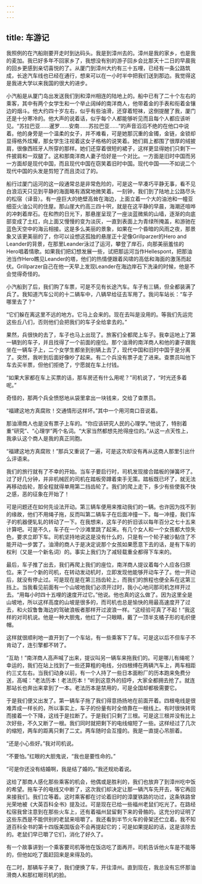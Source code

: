 ```yaml
---
---
---
```

title: 车游记
---




我照例的在汽船刚要开走时到达码头。我是到漳州去的。漳州是我的家乡，也是我的麦加。我已好多年不回家乡了，我想没有别的游子回乡会比那天十二日的早晨我的回乡更感到亲切喜悦的了。从厦门到漳州大约有三十五哩，已经有一条公路筑成，长途汽车线也已经在通行，想来可以在一小时半中把我们送到那边。我觉得这是我进大学以来我国的很大的进步。

小汽船是从厦门岛出发送我们到和漳州相连的陆地上的。船中已有了二十个左右的乘客，其中有两个女学生和一个举止阔绰的南洋商人，他带着金的手表和衔着金镶边的烟斗。他大约四十岁左右，似乎有些油滑，还穿着短袜，这倒提醒了我，厦门还是十分寒冷的。他大声的说着话，似乎每个人都能够听见而且每个人都应该听见。“苏拉巴亚……暹罗……安南……苏拉巴亚……”的声音滔滔不绝的在他口中说着。他的身旁是一个温柔的女子，并不难看，可是她那沉重的金镯，金链，金锁却显得格外炫耀，那女学生注视着这女子格格的说笑着。她们肩上都围了很厚的绒披肩，很像西班牙人所穿的那样。她们还穿着很短的裙子，这样更显得她们只剩下一件披肩和一双腿了。这和那南洋商人妻子恰好是一个对比。一方面是旧时中国而另一方面却是现代中国，而且现代中国在窃笑着旧时中国。现代中国——不如说二个现代中国的头发是剪短了而且烫过了的。

船行过厦门运河的这一段通常总是非常危险的，可是这一早凑巧平静无事，看不见白浪滔天只见到平静的海面略有酒窝地微笑着。一刻钟，我们到了陆地上公路尽头的松宿（译音）。有一座巨大的绝壁高耸在海边，上面立着一个大的油池和一幢亚细亚火油公司的住屋。那山崖大约高三四十呎，就是在这平静的早晨，海潮还喧哗的冲刺着岸石。在和煦的日光下，那悬崖呈现了一座淡蓝微紫的山墙，逐渐的向底部变成了土红，向上面又慢慢的变为淡灰，一直到表面上为青绿所掩盖，和游驰在蓝色天空中的海云相接。这是多么美丽的景象，如果在一个昏暗的风雨之夜，那景象又该更美丽的了，你可以设想这孤独的悬崖正十足像Grillparzer的Hero and Leander的背景，在那里Leander泳过了运河，攀登了岸石，向那美丽羞怯的Hero唱着情歌。如果我们把幻想发展一些，试把那运河当作Hellespont，把那油池当作Hero瞧见Leander的塔，他们的热情便跟着风啸的高低和海面的激荡而起伏。Grillparzer自己在他一天早上发现Leander在海边岸石下洗澡的时候，他是不会觉得奇怪的。

小汽船到了后，我们购了车票，可是不见有长途汽车。车子有三辆，但全都装满了兵了。我知道汽车公司的十二辆车中，八辆早给征去军用了。我问车站长：“车子哪里去了？”

“它们躲在离这里不远的地方。它马上会来的。现在去叫是没用的。等我们先运完这些丘八们，否则他们会把我们的车子全给拿去的。”

果然，兵很快的去了，车子也马上出现了。旅客们全都爬上车子。我幸运地上了第一辆到的车子，并且找得了一个前面的座位。那个油滑的南洋商人和他的妻子跟我坐在一辆车子上，二个女学生都坐到别辆上去了，现代中国和旧时中国于是分离了。突然，我听到后面好像吵了起来。有二个兵没有票子走了进来。查票员叫他下车去买半票，但他们拒绝了，宁愿就在车上付钱。

“如果大家都在车上买票的话，那车房还有什么用呢？”司机说了，“时光还多着呢。”

奇怪的，那两个兵全愤怒地从袋里拿出一块钱来，交给了查票员。

“福建这地方真腐败！交通情形这样坏。”其中一个用河南口音说着。

那油滑商人也是没有票子上车的。“你应该研究人民的心理学。”他说了，特别着重“研究”、“心理学”两个名词。“大家当然都想先抢得座位的。”从这一点天性上，我承认这个商人是我的真正同胞。

“福建这地方真腐败！”那兵又重说了一遍，可是这次却没有再从这商人那里引出什么评语来。

我们的旅行就有了不幸的开始。当车子要启行时，司机发现接合踏板的弹簧坏了。过了好几分钟，并非机械匠的司机在踏板旁蹲着束手无策。踏板既已坏了，就无法再移动齿轮，那全程就得单用第二挡齿轮了。我们的爬上走下，多少有些使我不快之感，恶的征象在开始了！

可是问题还在如何先设法开动。第三辆车便用来推动我们的一辆。也许因为找不到的缘故，他们不用绳子拖，反而叫第二辆车子在后面冲撞一下。每一冲撞，我们车子的机器便轧轧的转动了一下。在我想来，这车子的折旧该以每年百分之七十五来计算吧。可是不久，车子在一个沙滩里跳了起来。有几个女人和一个女孩都大惊失色，要求立即下车。司机坚持地说这是没有什么的，只是有一个轮子被沙黏住了不能开动一步罢了。油滑的商人于是决定说那个女孩如果愿意下去的话，是有下车的权利（又是一个新名词）的。事实上我们为了减轻载重全都得下车来的。

最后，车子推了出去，我们再爬上我们的座位，南洋商人提议着每个人应各归原位。来了一个新的司机，在转动发动机时，立即发现他能够开动车子了。他一开动后，就没有停止过。可是现在是在第三挡齿轮上，而我们的旅程也便全系在这第三挡上。当我看见前面有一个山坡地我们必须开过时，我小心地问那司机怎样开过去。“用每小时四十五哩的速度开过它。”他说。他也真的这么做了。因为这里全是山坡地，所以这样高度的山坡是很多的，而司机也总是愉快的用最高速度开了过去，和火奴鲁鲁海边的驾破浪板者那样开过波浪一样。“这经验可真了不起！”我这样的对司机说。他是一种大胆鬼，他红了一只眼睛，戴了一顶半支橘子形的毛织便帽。

这样就很顺利地一直开到了一个车站，有一些乘客下了车。可是这以后不但车子不肯动了，连引擎都不转了。

“互助！”南洋商人高声喊了出来，提议叫另一辆车来拖我们的。可是哪儿有绳呢？幸运的，我们在站上找到了一些还算粗的电线，分四根缚在两辆汽车上，两车相距约三丈左右。当我们动身以前，有一个人持了一些日本面粉厂的历本跑来免费分送，高喊：“老法历本！老法历本！”听到这意外的招呼，大家全都拥去抢了。就连那站长也奔出来拿到了一本。老法历本是禁用的，可是全国却都极需要它。

于是我们便又出发了。第一辆车子拖了我们得意扬扬地在前面开着。四根电线是很难弄成一样长的，所以事实上，车子的份量有时全倚靠在一根线上。有时很快转弯而接着一个下降，这线于是拉断了。于是我们只剩了三根。可是这三根并没有比上次好些，不久又断了一根。我们同时就把剩下的电线缩短了一些。这样经过了几次的缩短，两车的距离只剩了二丈。两车随时会互撞的。我是一直提心吊胆着。

“还是小心些好。”我对司机说。

“不要怕。”红眼的大胆鬼说，“我也是要性命的。”

“可是你还没有结婚啊，我是结了婚的。”我还规劝着说。

这给了那商人感化那些乘客的机会，他偶或是胜利的，我们也放弃了到漳州吃中饭的希望。拖车子的电线又中断了，这次我们却决定让那一辆汽车先开去，等它再回来接我们。我们立等着。这时乘客都在讨论着旧时的漳厦铁路的功过，这条铁路曾光荣地被《大英百科全书》提及过。可是现在已给一些福州老鼠们吃光了。在路经松宿我曾注意到在那些火车上，还有着福州鼠留剩下来的骨骼的。这充分的证明了这些东西是不能供别的老鼠来咀嚼了。我还看到半节火车的骨架还伫立着。我不知道百科全书的第十四版美国版会不会再提起它的；可是如果提起的话，这是该除去的。老鼠们早已嚼了它们，消化了好久了。

有一个故事讲到一个乘客要司机等他在饭店吃了面再开。司机告诉他火车是不能等的，但他如吃了面赶回来是来得及的。

在二时，那辆车子来了，我们便换了车，开往漳州。直到现在，我总没有忘怀那油滑商人和那红眼司机的脸。